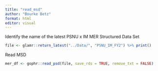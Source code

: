 ```yaml
---
title: "read_msd"
author: "Bourke Betz"
format: html
editor: visual
---
```


Identify the name of the latest PSNU x IM MER Structured Data Set

```r

file <- glamr::return_latest("../Data/", "PSNU_IM_FY2") %>% print()

```

Read MSD

```r
mer_df <- gophr::read_psd(file, save_rds = TRUE, remove_txt = FALSE)
```
